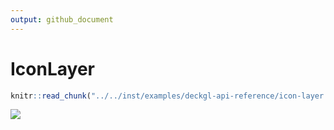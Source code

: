 ```yaml
---
output: github_document
---
```


# IconLayer

```r
knitr::read_chunk("../../inst/examples/deckgl-api-reference/icon-layer.R")
```

![](images/icon-layer.png)

```r
```
